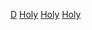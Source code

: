 [[Category:依時期劃分的神聖羅馬帝國歷史|D]]
[[Category:各國各年代|Holy]]
[[Category:各年代歐洲|Holy]]
[[Category:各年代帝国|Holy]]